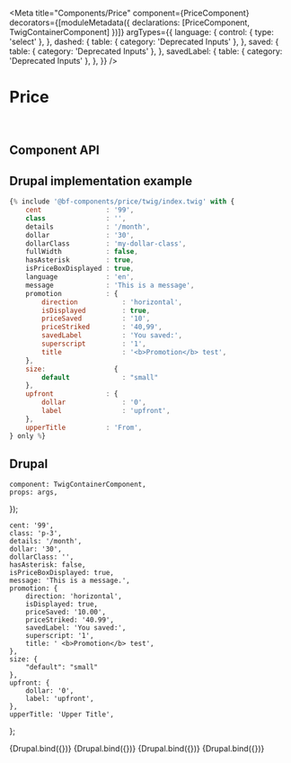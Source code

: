 
<Meta
    title="Components/Price"
    component={PriceComponent}
    decorators={[moduleMetadata({ declarations: [PriceComponent, TwigContainerComponent] })]}
    argTypes={{
        language: {
            control: { type: 'select' },
        },
        dashed: {
            table: { category: 'Deprecated Inputs' },
        },
        saved: {
            table: { category: 'Deprecated Inputs' },
        },
        savedLabel: {
            table: { category: 'Deprecated Inputs' },
        },
    }}
/>

# Price

<br />

## Component API

<ArgsTable of={PriceComponent} />

## Drupal implementation example

```jsx
{% include '@bf-components/price/twig/index.twig' with {
    cent                : '99',
    class               : '',
    details             : '/month',
    dollar              : '30',
    dollarClass         : 'my-dollar-class',
    fullWidth           : false,
    hasAsterisk         : true,
    isPriceBoxDisplayed : true,
    language            : 'en',
    message             : 'This is a message',
    promotion           : {
        direction           : 'horizontal',
        isDisplayed         : true,
        priceSaved          : '10',
        priceStriked        : '40,99',
        savedLabel          : 'You saved:',
        superscript         : '1',
        title               : '<b>Promotion</b> test',
    },
    size:                 {
        default             : "small"
    },
    upfront             : {
        dollar              : '0',
        label               : 'upfront',
    },
    upperTitle          : 'From',
} only %}
```

## Drupal

    component: TwigContainerComponent,
    props: args,
});

    cent: '99',
    class: 'p-3',
    details: '/month',
    dollar: '30',
    dollarClass: '',
    hasAsterisk: false,
    isPriceBoxDisplayed: true,
    message: 'This is a message.',
    promotion: {
        direction: 'horizontal',
        isDisplayed: true,
        priceSaved: '10.00',
        priceStriked: '40.99',
        savedLabel: 'You saved:',
        superscript: '1',
        title: ' <b>Promotion</b> test',
    },
    size: {
        "default": "small"
    },
    upfront: {
        dollar: '0',
        label: 'upfront',
    },
    upperTitle: 'Upper Title',
};

<Canvas withSource="none">
    <Story
        name="Drupal"
        height="200px"
        args={{
            elementPath: 'components/price/_doc/template.drupal',
            ...commonProps,
        }}
    >
        {Drupal.bind({})}
    </Story>
</Canvas>

<Canvas withSource="none">
    <Story
        name="Drupal - Size per breakpoint"
        height="200px"
        args={{
            elementPath: 'components/price/_doc/template.drupal',
            ...commonProps,
            size: {
                "default": "large",
                "sm": "small",
                "md": "medium",
                "lg": "small",
                "xl": "large",
                "xxl": "medium"
            },
        }}
    >
        {Drupal.bind({})}
    </Story>
</Canvas>

<Canvas withSource="none">
    <Story
        name="Drupal - All Prices"
        height="800px"
        args={{
            elementPath: 'components/price/_doc/template-all.drupal',
            ...commonProps,
            language: undefined,
            size: undefined,
        }}
    >
        {Drupal.bind({})}
    </Story>
</Canvas>

<Canvas withSource="none">
    <Story
        name="Drupal - Null validator"
        height="800px"
        args={{
            elementPath: 'components/price/_doc/template-null.drupal',
            reversed: undefined,
        }}
    >
        {Drupal.bind({})}
    </Story>
</Canvas>
